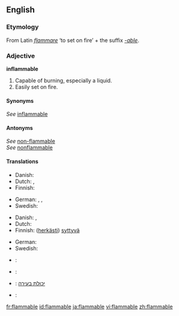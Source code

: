 ==English==

===Etymology===
From Latin ''[[flammare]]'' ‘to set on fire’ + the suffix ''[[-able]]''.

===Adjective===
'''inflammable'''

# Capable of burning, especially a liquid.
# Easily set on fire.

====Synonyms====
''See'' [[inflammable]]<br />

====Antonyms====
''See'' [[non-flammable]]<br />
''See'' [[nonflammable]]

====Translations====
{{trans-top|capable of burning}}
* Danish: {{t|da|brændbar}}
* Dutch: {{t|nl|ontvlambaar}}, {{t-|nl|brandbaar}}
* Finnish: {{t-|fi|palava}}
{{trans-mid}}
* German: {{t+|de|brennbar}}, {{t+|de|entzündbar}}, {{t|de|entflammbar}}
* Swedish: {{t|sv|brännbar}}
{{trans-bottom}}

{{trans-top|volatile}}
* Danish: {{t|da|brandfarlig}}, {{t|da|letantændelig}}
* Dutch: {{t|nl|licht ontvlambaar}}
* Finnish: ([[herkkä|herkästi]]) [[syttyvä]]
{{trans-mid}}
* German: {{t+|de|feuergefährlich}}
* Swedish: {{t|sv|lättantändlig}}
{{trans-bottom}}

{{checktrans-top}}
* {{ttbc|Catalan}}: {{t|ca|inflamable}}
* {{ttbc|French}}: {{t+|fr|inflammable}}
{{trans-mid}}
* {{ttbc|Hebrew}}: [[יכולת בעירה]]
* {{ttbc|Spanish}}: {{t|es|inflamable}}
{{trans-bottom}}

[[fr:flammable]]
[[id:flammable]]
[[ja:flammable]]
[[vi:flammable]]
[[zh:flammable]]